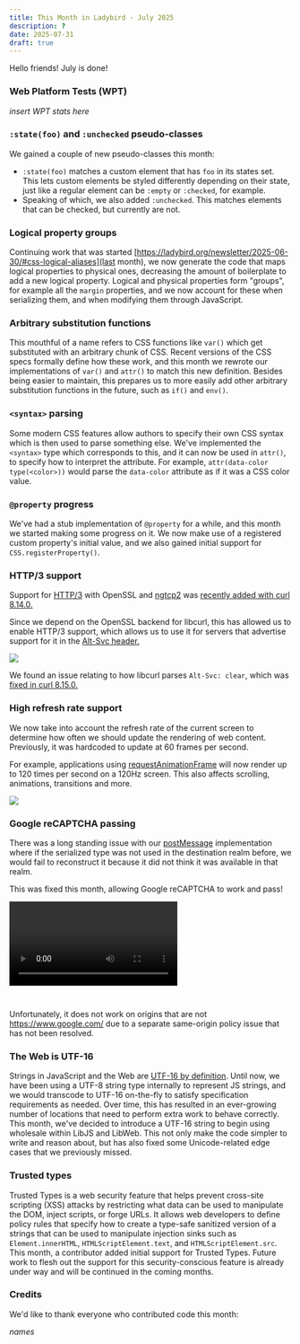 ```yaml
---
title: This Month in Ladybird - July 2025
description: ?
date: 2025-07-31
draft: true
---
```


Hello friends! July is done!

### Web Platform Tests (WPT)

_insert WPT stats here_

### `:state(foo)` and `:unchecked` pseudo-classes

We gained a couple of new pseudo-classes this month:

- `:state(foo)` matches a custom element that has `foo` in its states set. This lets custom elements be styled
  differently depending on their state, just like a regular element can be `:empty` or `:checked`, for example.
- Speaking of which, we also added `:unchecked`. This matches elements that can be checked, but currently are not.

### Logical property groups

Continuing work that was started [https://ladybird.org/newsletter/2025-06-30/#css-logical-aliases](last month),
we now generate the code that maps logical properties to physical ones, decreasing the amount of boilerplate to add
a new logical property. Logical and physical properties form "groups", for example all the `margin` properties, and
we now account for these when serializing them, and when modifying them through JavaScript.

### Arbitrary substitution functions

This mouthful of a name refers to CSS functions like `var()` which get substituted with an arbitrary chunk of CSS.
Recent versions of the CSS specs formally define how these work, and this month we rewrote our implementations of
`var()` and `attr()` to match this new definition. Besides being easier to maintain, this prepares us to more easily
add other arbitrary substitution functions in the future, such as `if()` and `env()`.

### `<syntax>` parsing

Some modern CSS features allow authors to specify their own CSS syntax which is then used to parse something else.
We've implemented the `<syntax>` type which corresponds to this, and it can now be used in `attr()`, to specify how
to interpret the attribute. For example, `attr(data-color type(<color>))` would parse the `data-color` attribute as
if it was a CSS color value.

### `@property` progress

We've had a stub implementation of `@property` for a while, and this month we started making some progress on it.
We now make use of a registered custom property's initial value, and we also gained initial support for `CSS.registerProperty()`.

### HTTP/3 support

Support for [HTTP/3](https://en.wikipedia.org/wiki/HTTP/3) with OpenSSL and [ngtcp2](https://github.com/ngtcp2/ngtcp2) was [recently added with curl 8.14.0.](https://curl.se/ch/8.14.0.html)

Since we depend on the OpenSSL backend for libcurl, this has allowed us to enable HTTP/3 support, which allows us to
use it for servers that advertise support for it in the [Alt-Svc header.](https://developer.mozilla.org/en-US/docs/Web/HTTP/Reference/Headers/Alt-Svc)

![](/assets/img/newsletter-july-2025-http-3.png)

We found an issue relating to how libcurl parses `Alt-Svc: clear`, which was [fixed in curl 8.15.0.](https://curl.se/ch/8.15.0.html)

### High refresh rate support

We now take into account the refresh rate of the current screen to determine how often we should update the rendering of web content.
Previously, it was hardcoded to update at 60 frames per second.

For example, applications using [requestAnimationFrame](https://developer.mozilla.org/en-US/docs/Web/API/Window/requestAnimationFrame)
will now render up to 120 times per second on a 120Hz screen. This also affects scrolling, animations, transitions and more.

![](/assets/img/newsletter-july-2025-high-refresh-rate.png)

### Google reCAPTCHA passing

There was a long standing issue with our [postMessage](https://developer.mozilla.org/en-US/docs/Web/API/Window/postMessage) implementation
where if the serialized type was not used in the destination realm before, we would fail to reconstruct it because it did not think it was
available in that realm.

This was fixed this month, allowing Google reCAPTCHA to work and pass!

<video controls style="margin-bottom: 2em">
  <source src="/assets/img/newsletter-july-2025-google-recaptcha.mp4"></source>
</video>

Unfortunately, it does not work on origins that are not https://www.google.com/ due to a separate same-origin policy issue that has not been
resolved.

### The Web is UTF-16

Strings in JavaScript and the Web are [UTF-16 by definition](https://developer.mozilla.org/en-US/docs/Web/JavaScript/Reference/Global_Objects/String#utf-16_characters_unicode_code_points_and_grapheme_clusters).
Until now, we have been using a UTF-8 string type internally to represent JS strings, and we would transcode to UTF-16
on-the-fly to satisfy specification requirements as needed. Over time, this has resulted in an ever-growing number of
locations that need to perform extra work to behave correctly. This month, we've decided to introduce a UTF-16 string
to begin using wholesale within LibJS and LibWeb. This not only make the code simpler to write and reason about, but
has also fixed some Unicode-related edge cases that we previously missed.

### Trusted types

Trusted Types is a web security feature that helps prevent cross-site scripting (XSS) attacks by restricting what data
can be used to manipulate the DOM, inject scripts, or forge URLs. It allows web developers to define policy rules that
specify how to create a type-safe sanitized version of a strings that can be used to manipulate injection sinks such as
`Element.innerHTML`, `HTMLScriptElement.text`, and `HTMLScriptElement.src`. This month, a contributor added initial
support for Trusted Types. Future work to flesh out the support for this security-conscious feature is already under way
and will be continued in the coming months.

### Credits

We'd like to thank everyone who contributed code this month:

_names_
